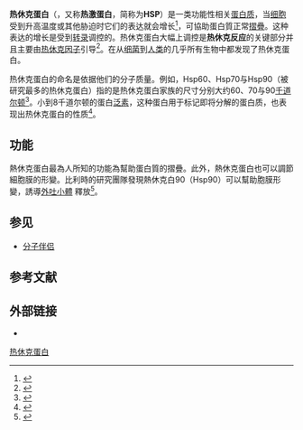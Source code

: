 {{expand|time=2014-05-03T07:05:55+00:00}}
'''热休克蛋白'''（{{lang-en|Heat shock proteins}}，又称'''热激蛋白'''，简称为'''HSP'''）是一类功能性相关[[蛋白质|蛋白质]]，当[[细胞|细胞]]受到升高温度或其他胁迫时它们的表达就会增长<ref name="pmid9921710">{{cite journal | author = De Maio A | title = Heat shock proteins: facts, thoughts, and dreams | journal = Shock (Augusta, Ga.) | volume = 11 | issue = 1 | pages = 1–12 | pmid = 9921710 | doi = 10.1097/00024382-199901000-00001| url = | issn = |date=January 1999}}</ref>，可協助蛋白質正常[[蛋白質摺疊|摺疊]]。这种表达的增长是受到[[转录|转录]]调控的。热休克蛋白大幅上调控是'''热休克反应'''的关键部分并且主要由[[热休克因子|热休克因子]]引导<ref name="pmid8689565">{{cite journal | author = Wu C | title = Heat shock transcription factors: structure and regulation | journal = Annual review of cell and developmental biology | volume = 11 | issue = | pages = 441–69 | year = 1995 | pmid = 8689565 | doi = 10.1146/annurev.cb.11.110195.002301 | url =  }}</ref>。在从[[细菌|细菌]]到[[人类|人类]]的几乎所有生物中都发现了热休克蛋白。

热休克蛋白的命名是依据他们的分子质量。例如，Hsp60、Hsp70与Hsp90（被研究最多的热休克蛋白）指的是热休克蛋白家族的尺寸分别大约60、70与90[[原子质量单位|千道尔顿]]<ref name="pmid18432918">{{cite journal | author = Li Z, Srivastava P | title = Heat-shock proteins | journal = Current protocols in immunology / edited by John E. Coligan ... [et al.] | volume = Appendix 1 | issue = | pages = Appendix 1T | pmid = 18432918 | doi = 10.1002/0471142735.ima01ts58 | url =  |date=February 2004}}</ref>。小到8千道尔顿的蛋白[[泛素|泛素]]，这种蛋白用于标记即将分解的蛋白质，也表现出热休克蛋白的性质<ref name="pmid1668897">{{cite journal | author = Raboy B, Sharon G, Parag HA, Shochat Y, Kulka RG | title = Effect of stress on protein degradation: role of the ubiquitin system | journal = Acta biologica Hungarica | volume = 42 | issue = 1-3 | pages = 3–20 | year = 1991 | pmid = 1668897 | doi = | url = | issn = }}</ref>。

== 功能 ==
熱休克蛋白最為人所知的功能為幫助蛋白質的摺疊。此外，熱休克蛋白也可以調節細胞膜的形變。比利時的研究團隊發現熱休克白90（Hsp90）可以幫助胞膜形變，誘導[[外吐小體|外吐小體]] 釋放<ref>{{Cite journal|title=Hsp90 Mediates Membrane Deformation and Exosome Release|url=https://www.sciencedirect.com/science/article/pii/S1097276518305859|date=2018-09-06|journal=Molecular Cell|issue=5|doi=10.1016/j.molcel.2018.07.016|volume=71|pages=689–702.e9|language=en|issn=1097-2765}}</ref>。

==参见==
* [[分子伴侣|分子伴侣]]

==参考文献==
{{reflist}}

==外部链接==
{{Commons category|Heat-shock proteins}}
* {{MeshName|Heat-Shock+Proteins}}

{{翻译后修饰}}

[[分类:热休克蛋白|]]{{Authority control}}